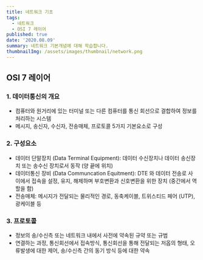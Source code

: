 ```yaml
---
title: 네트워크 기초
tags:
  - 네트워크
  - OSI 7 레이어
published: true
date: '2020.08.09'
summary: 네트워크 기본개념에 대해 학습합니다.
thumbnailImg: /assets/images/thumbnail/network.png
---
```


## OSI 7 레이어 

### 1. 데이터통신의 개요 

- 컴퓨터와 원거리에 있는 터미널 또는 다른 컴퓨터를 통신 회선으로 결합하여 정보를 처리하는 시스템 
- 메시지, 송신자, 수신자, 전송매체, 프로토콜 5가지 기본요소로 구성

### 2. 구성요소 

- 데이터 단말장치 (Data Terminal Equipment): 데이터 수신장치나 데이터 송신장치 또는 송수신 장치로서 동작 (양 끝에 위치)
- 데이터통신 장비 (Data Communcation Equitment): DTE 와 데이터 전송로 사이에서 접속을 설정, 유지, 해제하며 부호변환과 신호변환을 위한 장치 (중간에서 역할을 함)
- 전송매체: 메시지가 전달되는 물리적인 경로, 동축케이블, 트위스티드 페어 (UTP), 광케이블 등

### 3. 프로토콜 

- 정보의 송/수신측 또는 네트워크 내에서 사전에 약속된 규약 또는 규범
- 연결하는 과정, 통신회선에서 접속방식, 통신회선을 통해 전달되는 저옵의 형태, 오류발생에 대한 제어, 송/수신측 간의 동기 방식 등에 대한 약속